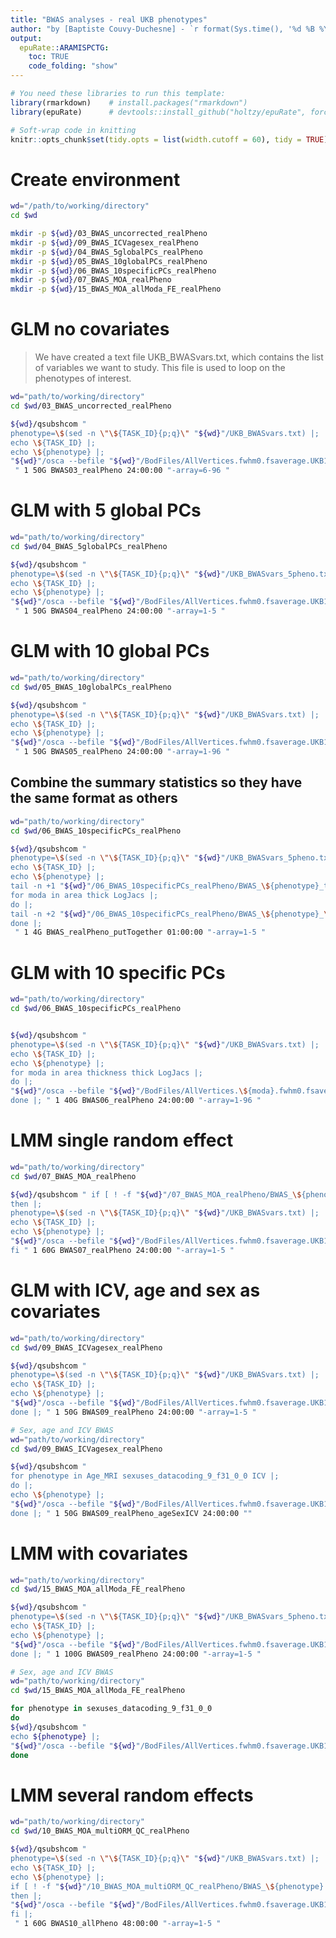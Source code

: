 ```yaml
---
title: "BWAS analyses - real UKB phenotypes"
author: "by [Baptiste Couvy-Duchesne] - `r format(Sys.time(), '%d %B %Y')`"
output:
  epuRate::ARAMISPCTG:
    toc: TRUE
    code_folding: "show"
---
```


```r

# You need these libraries to run this template:
library(rmarkdown)    # install.packages("rmarkdown") 
library(epuRate)      # devtools::install_github("holtzy/epuRate", force=TRUE)

# Soft-wrap code in knitting
knitr::opts_chunk$set(tidy.opts = list(width.cutoff = 60), tidy = TRUE)

```

# Create environment 

```bash

wd="/path/to/working/directory"
cd $wd

mkdir -p ${wd}/03_BWAS_uncorrected_realPheno
mkdir -p ${wd}/09_BWAS_ICVagesex_realPheno
mkdir -p ${wd}/04_BWAS_5globalPCs_realPheno
mkdir -p ${wd}/05_BWAS_10globalPCs_realPheno
mkdir -p ${wd}/06_BWAS_10specificPCs_realPheno
mkdir -p ${wd}/07_BWAS_MOA_realPheno
mkdir -p ${wd}/15_BWAS_MOA_allModa_FE_realPheno

```


# GLM no covariates

> We have created a text file UKB_BWASvars.txt, which contains the list of variables we want to study. This file is used to loop on the phenotypes of interest.  

```bash

wd="path/to/working/directory"
cd $wd/03_BWAS_uncorrected_realPheno

${wd}/qsubshcom " 
phenotype=\$(sed -n \"\${TASK_ID}{p;q}\" "${wd}"/UKB_BWASvars.txt) |;
echo \${TASK_ID} |;
echo \${phenotype} |;
"${wd}"/osca --befile "${wd}"/BodFiles/AllVertices.fwhm0.fsaverage.UKB15K --pheno "${wd}"/UKB_phenotypes15K/\${phenotype}.phen --keep "${wd}"/BodFiles/BRM.fwhm0.fsaverage.QC.orm.id --remove "${wd}"/ID_UKB_replication.txt --linear --out "${wd}"/03_BWAS_uncorrected_realPheno/BWAS_\${phenotype} |;
 " 1 50G BWAS03_realPheno 24:00:00 "-array=6-96 " 

```

# GLM with 5 global PCs

```bash

wd="path/to/working/directory"
cd $wd/04_BWAS_5globalPCs_realPheno

${wd}/qsubshcom " 
phenotype=\$(sed -n \"\${TASK_ID}{p;q}\" "${wd}"/UKB_BWASvars_5pheno.txt) |;
echo \${TASK_ID} |;
echo \${phenotype} |;
"${wd}"/osca --befile "${wd}"/BodFiles/AllVertices.fwhm0.fsaverage.UKB15K --pheno "${wd}"/UKB_phenotypes15K/\${phenotype}.phen --keep "${wd}"/BodFiles/BRM.fwhm0.fsaverage.QC.orm.id --remove "${wd}"/ID_UKB_replication.txt --linear --qcovar "${wd}"/PC.5global.eigenvec --out "${wd}"/04_BWAS_5globalPCs_realPheno/BWAS_\${phenotype} |;
 " 1 50G BWAS04_realPheno 24:00:00 "-array=1-5 " 

```


# GLM with 10 global PCs

```bash

wd="path/to/working/directory"
cd $wd/05_BWAS_10globalPCs_realPheno

${wd}/qsubshcom " 
phenotype=\$(sed -n \"\${TASK_ID}{p;q}\" "${wd}"/UKB_BWASvars.txt) |;
echo \${TASK_ID} |;
echo \${phenotype} |;
"${wd}"/osca --befile "${wd}"/BodFiles/AllVertices.fwhm0.fsaverage.UKB15K --pheno "${wd}"/UKB_phenotypes15K/\${phenotype}.phen --keep "${wd}"/BodFiles/BRM.fwhm0.fsaverage.QC.orm.id --remove "${wd}"/ID_UKB_replication.txt --linear --qcovar "${wd}"/PC.10global.eigenvec --out "${wd}"/05_BWAS_10globalPCs_realPheno/BWAS_\${phenotype} |;
 " 1 50G BWAS05_realPheno 24:00:00 "-array=1-96 " 

```

## Combine the summary statistics so they have the same format as others 

```bash

wd="path/to/working/directory"
cd $wd/06_BWAS_10specificPCs_realPheno

${wd}/qsubshcom " 
phenotype=\$(sed -n \"\${TASK_ID}{p;q}\" "${wd}"/UKB_BWASvars_5pheno.txt) |;
echo \${TASK_ID} |;
echo \${phenotype} |;
tail -n +1 "${wd}"/06_BWAS_10specificPCs_realPheno/BWAS_\${phenotype}_thickness.linear > "${wd}"/06_BWAS_10specificPCs_realPheno/BWAS_\${phenotype}.linear |;
for moda in area thick LogJacs |;
do |;
tail -n +2 "${wd}"/06_BWAS_10specificPCs_realPheno/BWAS_\${phenotype}_\${moda}.linear >> "${wd}"/06_BWAS_10specificPCs_realPheno/BWAS_\${phenotype}.linear |;
done |;
 " 1 4G BWAS_realPheno_putTogether 01:00:00 "-array=1-5 " 

```

# GLM with 10 specific PCs

```bash

wd="path/to/working/directory"
cd $wd/06_BWAS_10specificPCs_realPheno


${wd}/qsubshcom " 
phenotype=\$(sed -n \"\${TASK_ID}{p;q}\" "${wd}"/UKB_BWASvars.txt) |;
echo \${TASK_ID} |;
echo \${phenotype} |;
for moda in area thickness thick LogJacs |;
do |;
"${wd}"/osca --befile "${wd}"/BodFiles/AllVertices.\${moda}.fwhm0.fsaverage.UKB15K --pheno "${wd}"/UKB_phenotypes15K/\${phenotype}.phen --keep "${wd}"/BodFiles/BRM.fwhm0.fsaverage.QC.orm.id --remove "${wd}"/ID_UKB_replication.txt --linear --qcovar "${wd}"/PC.10specific.\${moda}.eigenvec --out "${wd}"/06_BWAS_10specificPCs_realPheno/BWAS_\${phenotype}_\${moda} |;
done |; " 1 40G BWAS06_realPheno 24:00:00 "-array=1-96 " 

```

# LMM single random effect

```bash

wd="path/to/working/directory"
cd $wd/07_BWAS_MOA_realPheno

${wd}/qsubshcom " if [ ! -f "${wd}"/07_BWAS_MOA_realPheno/BWAS_\${phenotype}.moa ] |;
then |;
phenotype=\$(sed -n \"\${TASK_ID}{p;q}\" "${wd}"/UKB_BWASvars.txt) |;
echo \${TASK_ID} |;
echo \${phenotype} |;
"${wd}"/osca --befile "${wd}"/BodFiles/AllVertices.fwhm0.fsaverage.UKB15K --pheno "${wd}"/UKB_phenotypes15K/\${phenotype}.phen --orm "${wd}"/BodFiles/BRM.fwhm0.fsaverage.QC --remove "${wd}"/ID_UKB_replication.txt --moa --out "${wd}"/07_BWAS_MOA_realPheno/BWAS_\${phenotype} |;
fi " 1 60G BWAS07_realPheno 24:00:00 "-array=1-5 " 

```


# GLM with ICV, age and sex as covariates 

```bash

wd="path/to/working/directory"
cd $wd/09_BWAS_ICVagesex_realPheno

${wd}/qsubshcom " 
phenotype=\$(sed -n \"\${TASK_ID}{p;q}\" "${wd}"/UKB_BWASvars.txt) |;
echo \${TASK_ID} |;
echo \${phenotype} |;
"${wd}"/osca --befile "${wd}"/BodFiles/AllVertices.fwhm0.fsaverage.UKB15K --pheno "${wd}"/UKB_phenotypes15K/\${phenotype}.phen --keep "${wd}"/BodFiles/BRM.fwhm0.fsaverage.QC.orm.id --remove "${wd}"/ID_UKB_replication.txt --linear --qcovar "${wd}"/ageSexIcv.txt --out "${wd}"/09_BWAS_ICVagesex_realPheno/BWAS_\${phenotype} |;
done |; " 1 50G BWAS09_realPheno 24:00:00 "-array=1-5 " 

# Sex, age and ICV BWAS
wd="path/to/working/directory"
cd $wd/09_BWAS_ICVagesex_realPheno

${wd}/qsubshcom " 
for phenotype in Age_MRI sexuses_datacoding_9_f31_0_0 ICV |;
do |;
echo \${phenotype} |;
"${wd}"/osca --befile "${wd}"/BodFiles/AllVertices.fwhm0.fsaverage.UKB15K --pheno "${wd}"/UKB_phenotypes15K/\${phenotype}.phen --keep "${wd}"/BodFiles/BRM.fwhm0.fsaverage.QC.orm.id --remove "${wd}"/ID_UKB_replication.txt --linear --qcovar "${wd}"/UKB_phenotypes15K/Covariates_no_\${phenotype}.phen --out "${wd}"/09_BWAS_ICVagesex_realPheno/BWAS_\${phenotype} |;
done |; " 1 50G BWAS09_realPheno_ageSexICV 24:00:00 "" 

```


# LMM with covariates 

```bash

wd="path/to/working/directory"
cd $wd/15_BWAS_MOA_allModa_FE_realPheno

${wd}/qsubshcom " 
phenotype=\$(sed -n \"\${TASK_ID}{p;q}\" "${wd}"/UKB_BWASvars_5pheno.txt) |;
echo \${TASK_ID} |;
echo \${phenotype} |;
"${wd}"/osca --befile "${wd}"/BodFiles/AllVertices.fwhm0.fsaverage.UKB15K --pheno "${wd}"/UKB_phenotypes15K/\${phenotype}.phen --keep "${wd}"/BodFiles/BRM.fwhm0.fsaverage.QC.orm.id --remove "${wd}"/ID_UKB_replication.txt --moa --qcovar "${wd}"/ageSexIcv.txt --out "${wd}"/15_BWAS_MOA_allModa_FE_realPheno/BWAS_\${phenotype} |;
done |; " 1 100G BWAS09_realPheno 24:00:00 "-array=1-5 " 

# Sex, age and ICV BWAS
wd="path/to/working/directory"
cd $wd/15_BWAS_MOA_allModa_FE_realPheno

for phenotype in sexuses_datacoding_9_f31_0_0 
do 
${wd}/qsubshcom " 
echo ${phenotype} |;
"${wd}"/osca --befile "${wd}"/BodFiles/AllVertices.fwhm0.fsaverage.UKB15K --pheno "${wd}"/UKB_phenotypes15K/${phenotype}.phen --orm "${wd}"/BodFiles/BRM.fwhm0.fsaverage.QC --remove "${wd}"/ID_UKB_replication.txt --moa --qcovar "${wd}"/UKB_phenotypes15K/Covariates_no_${phenotype}.phen --out "${wd}"/15_BWAS_MOA_allModa_FE_realPheno/BWAS_${phenotype}  |; " 1 100G BWAS15_${phenotype}_ageSexICV 24:00:00 "" 
done

```

# LMM several random effects

```bash

wd="path/to/working/directory"
cd $wd/10_BWAS_MOA_multiORM_QC_realPheno

${wd}/qsubshcom " 
phenotype=\$(sed -n \"\${TASK_ID}{p;q}\" "${wd}"/UKB_BWASvars.txt) |;
echo \${TASK_ID} |;
echo \${phenotype} |;
if [ ! -f "${wd}"/10_BWAS_MOA_multiORM_QC_realPheno/BWAS_\${phenotype}.moa ] |;
then |;
"${wd}"/osca --befile "${wd}"/BodFiles/AllVertices.fwhm0.fsaverage.UKB15K --pheno "${wd}"/UKB_phenotypes15K/\${phenotype}.phen --keep "${wd}"/BodFiles/BRM.fwhm0.fsaverage.QC.orm.id --remove "${wd}"/ID_UKB_replication.txt --moa --multi-orm "${wd}"/fwhm0.fsaverage.QC.ormlist --out "${wd}"/10_BWAS_MOA_multiORM_QC_realPheno/BWAS_\${phenotype} --reml-no-constrain  |;
fi |; 
 " 1 60G BWAS10_allPheno 48:00:00 "-array=1-5 " 

```

<br><br>
